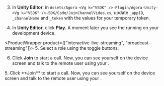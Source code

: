 <PlatformWrapper platform="unity">

3. In **Unity Editor**, in `Assets/Agora-<Vg k="VSDK" />-Plugin/Agora-Unity-<Vg k="VSDK" />-SDK/Code/JoinChannelVideo.cs`, update `_appID`, `_channelName` and `_token` with the values for your temporary token.

4. In **Unity Editor**, click **Play**. A moment later you see the <Vpl k="CLIENT" /> running on your development device.

<ProductWrapper product={["interactive-live-streaming", "broadcast-streaming"]}>
5. Select a role using the toggle buttons.

6. Click **Join** to start a call. Now, you can see yourself on the device screen and talk to the remote user using your <Vpl k="CLIENT" />.
</ProductWrapper>

<ProductWrapper product="video-calling">
5. Click **Join** to start a call. Now, you can see yourself on the device screen and talk to the remote user using your <Vpl k="CLIENT" />.
</ProductWrapper>

</PlatformWrapper>